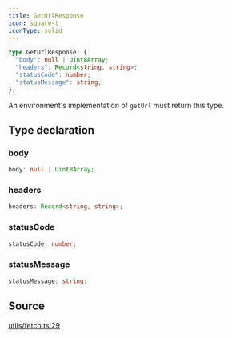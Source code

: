 ```yaml
---
title: GetUrlResponse
icon: square-t
iconType: solid
---
```


```ts
type GetUrlResponse: {
  "body": null | Uint8Array;
  "headers": Record<string, string>;
  "statusCode": number;
  "statusMessage": string;
};
```

An environment's implementation of `getUrl` must return this type.

## Type declaration

### body

```ts
body: null | Uint8Array;
```

### headers

```ts
headers: Record<string, string>;
```

### statusCode

```ts
statusCode: number;
```

### statusMessage

```ts
statusMessage: string;
```

## Source

[utils/fetch.ts:29](https://github.com/dominant-strategies/quais.js/blob/34dd1c3fe474205b813976f3c7b5590c86d3fcd2/src/utils/fetch.ts#L29)
